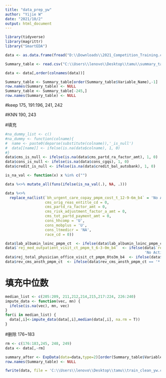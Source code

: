 ---
title: "data_prep_yw"
author: "Yijie W"
date: "2021/10/2"
output: html_document
---
```{r}
library(tidyverse)
library(magrittr)
library("SmartEDA")
```


```{r}
data <- as.data.frame(fread("D:\\Downloads\\2021_Competition_Training.csv", check.names =F))
```
```{r}
Summary_table <- read.csv("C:\\Users\\lenovo\\Desktop\\tamu\\summary_table_Des.csv")
```
```{r}
data <- data[,order(colnames(data))]
```

```{r}
Summary_table <- Summary_table[order(Summary_table$Variable_Name),-1]
row.names(Summary_table) <- NULL
Summary_table <- Summary_table[-245,]
row.names(Summary_table) <- NULL
```

#keep
175, 191:196, 241, 242

#KNN
190, 243

#填充
```{r}
#na_dummy_list <- c()
#na_dummy <- function(colname){
#  name <- paste0(deparse(substitute(colname)),'_is_null')
#  data[[name]] <- ifelse(is.na(data$colname), 1, 0)
#}
data$cms_is_null <- ifelse(is.na(data$cms_partd_ra_factor_amt), 1, 0)
data$cons_is_null <- ifelse(is.na(data$cons_cgqs), 1, 0)
data$credit_is_null <- ifelse(is.na(data$credit_bal_autobank), 1, 0)
```

```{r}
is_na_val <- function(x) x %in% c("")

data %<>% mutate_all(funs(ifelse(is_na_val(.), NA, .)))
```


```{r}
data %<>%
  replace_na(list(`bh_urgent_care_copay_pmpm_cost_t_12-9-6m_b4` = 'No Activity',#191
                  cms_orig_reas_entitle_cd = 0,
                  cms_partd_ra_factor_amt = 0,
                  cms_risk_adjustment_factor_a_amt = 0,
                  cms_tot_partd_payment_amt = 0,
                  cons_hhcomp = 'U',
                  cons_mobplus = 'U',
                  cons_ltmedicr = 'NA',
                  race_cd = 0))

```
```{r}
data$lab_albumin_loinc_pmpm_ct  <- ifelse(data$lab_albumin_loinc_pmpm_ct == '*', 0,  as.numeric(data$lab_albumin_loinc_pmpm_ct))
data$`rej_med_outpatient_visit_ct_pmpm_t_6-3-0m_b4`  <- ifelse(data$`rej_med_outpatient_visit_ct_pmpm_t_6-3-0m_b4` == '*', 
                                                               'No Activity', data$`rej_med_outpatient_visit_ct_pmpm_t_6-3-0m_b4`)
data$rej_total_physician_office_visit_ct_pmpm_0to3m_b4  <- ifelse(data$rej_total_physician_office_visit_ct_pmpm_0to3m_b4 == '*', 0,  as.numeric(data$rej_total_physician_office_visit_ct_pmpm_0to3m_b4))
data$rev_cms_ansth_pmpm_ct  <- ifelse(data$rev_cms_ansth_pmpm_ct == '*', 0,  as.numeric(data$rev_cms_ansth_pmpm_ct))
```

# 填充中位数
```{r}
median_list <- c(205:209, 211,212,214,215,217:224, 226:240)
impute_data <- function(vec, mn) {
  ifelse(is.na(vec), mn, vec)
}
for(i in median_list) {
  data[,i]<-impute_data(data[,i],median(data[,i], na.rm = T))
}
```

#删除
176~183
```{r}
rm <- c(176:183,245, 248, 249)
data <- data[,-rm]
```

```{r}
summary_after <- ExpData(data=data,type=2)[order(Summary_table$Variable_Name),-1]
row.names(Summary_table) <- NULL
```

```{r}
fwrite(data, file = 'C:\\Users\\lenovo\\Desktop\\tamu\\train_clean_yw.csv')
```

